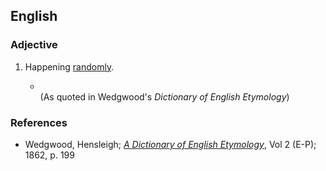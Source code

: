==English==

===Adjective===
{{en-adj|-}}

# {{obsolete}} Happening [[randomly]].
#*{{quote-book | year=~1596 | title=A Tale of a Tub | author=[[w:Ben Johnson|Ben Johnson]] | url=http://hollowaypages.com/jonson1692tub.htm
| passage=I put it <br/> Ev'n to your worship's bitterment, habnab; <br/> I shall have a chance of the dice for it.}} <br/>(As quoted in Wedgwood's ''Dictionary of English Etymology'')

===References===
*Wedgwood, Hensleigh; ''[http://books.google.com/books?id=eXIPAAAAYAAJ A Dictionary of English Etymology]'', Vol 2 (E-P); 1862, p. 199